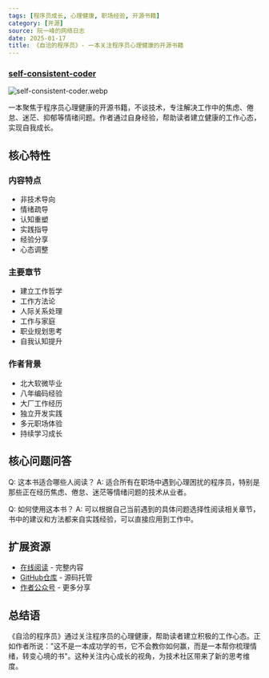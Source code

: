 ```yaml
---
tags: [程序员成长, 心理健康, 职场经验, 开源书籍]
category: [开源]
source: 阮一峰的网络日志
date: 2025-01-17
title: 《自洽的程序员》- 一本关注程序员心理健康的开源书籍
---
```


### [self-consistent-coder](https://github.com/zhangchenchen/self-consistent-coder)

![self-consistent-coder.webp](https://img.mengpeng.tech/i/2025/01/17/6789ebfb9ea66.webp)

一本聚焦于程序员心理健康的开源书籍，不谈技术，专注解决工作中的焦虑、倦怠、迷茫、抑郁等情绪问题。作者通过自身经验，帮助读者建立健康的工作心态，实现自我成长。

## 核心特性

### 内容特点
- 非技术导向
- 情绪疏导
- 认知重塑
- 实践指导
- 经验分享
- 心态调整

### 主要章节
- 建立工作哲学
- 工作方法论
- 人际关系处理
- 工作与家庭
- 职业规划思考
- 自我认知提升

### 作者背景
- 北大软微毕业
- 八年编码经验
- 大厂工作经历
- 独立开发实践
- 多元职场体验
- 持续学习成长

## 核心问题问答

Q: 这本书适合哪些人阅读？
A: 适合所有在职场中遇到心理困扰的程序员，特别是那些正在经历焦虑、倦怠、迷茫等情绪问题的技术从业者。

Q: 如何使用这本书？
A: 可以根据自己当前遇到的具体问题选择性阅读相关章节，书中的建议和方法都来自实践经验，可以直接应用到工作中。

## 扩展资源

- [在线阅读](https://self-consistent-coder.readthedocs.io/zh-cn/latest/) - 完整内容
- [GitHub仓库](https://github.com/zhangchenchen/self-consistent-coder) - 源码托管
- [作者公众号](https://github.com/zhangchenchen/self-consistent-coder#公众号二维码) - 更多分享

## 总结语

《自洽的程序员》通过关注程序员的心理健康，帮助读者建立积极的工作心态。正如作者所说："这不是一本成功学的书，它不会教你如何赢，而是一本帮你梳理情绪，转变心境的书"。这种关注内心成长的视角，为技术社区带来了新的思考维度。 